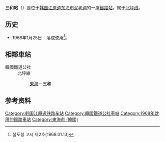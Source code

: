 {{citation style|time=2015-01-09T02:46:36+00:00}}
{{朝鮮半島車站資訊
|公司色 = #0066b3
|文字色 = 
|站名 = 三和站<br />{{lang|en|Samhwa}}
|圖片 =SamhwaSta.jpg
|pxl = 
|圖片說明 =车站站舍
|車站編號 = 
|前一站 = [[东海站_(江原道)|东海]]
|前一站距離 = 6.4
|後一站距離 = 
|後一站 = 
|距離 =6.4
|起點站 = [[东海站_(江原道)|东海]]
|所屬路線 = [[北坪线|北坪线]]
|諺文 = 삼화역
|朝鮮漢字 = 三和驛
|文觀部式 =Samhwa-yeok
|馬-賴式 =
|副站名 = 
|停站路線數 = 
|所屬公司 = [[韩国铁道公社|韩国铁道公社]]
|所在地 =[[江原道_(韩国)|江原道]][[东海市_(韩国)|东海市]][[泥老洞|泥老洞]]56-2
|車站構造 = 地面車站
|月台配置 = 
|啟用年月日 =1968年1月25日
|廢站年月日 = 
|上下車人次 =
|統計年度 =
|轉車 = 
|備註 = 
|全寬備註 = 
}}

'''三和站'''（{{kor|諺=삼화역|漢=三和驛|羅=Samhwa yeok|f=y}}）是位于[[韩国|韩国]][[江原道_(韩国)|江原道]][[东海市_(韩国)|东海市]][[泥老洞|泥老洞]]的一座[[鐵路站|鐵路站]]，属于[[北坪线|北坪线]]。

== 历史 ==
*1968年1月25日 - 落成使用<ref>철도청 고시 제2호(1968.01.13)</ref>。

== 相鄰車站 ==
;韓國鐵道公社
:北坪線
::[[東海站_(江原道)|東海]]－'''三和'''

== 参考资料 ==
{{reflist}}

{{北坪线}}

[[Category:韩国江原道铁路车站|Category:韩国江原道铁路车站]]
[[Category:韓國鐵道公社車站|Category:韓國鐵道公社車站]]
[[Category:1968年啟用的鐵路車站|Category:1968年啟用的鐵路車站]]
[[Category:東海市_(韓國)|Category:東海市 (韓國)]]